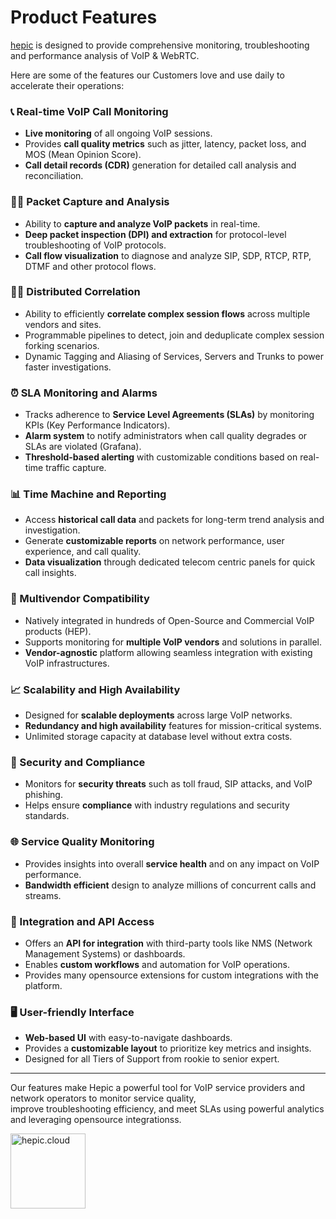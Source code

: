 # Product Features

[hepic](/signup) is designed to provide comprehensive monitoring, troubleshooting and performance analysis of VoIP & WebRTC. 

Here are some of the features our Customers love and use daily to accelerate their operations:

### 📞 Real-time VoIP Call Monitoring
- **Live monitoring** of all ongoing VoIP sessions.
- Provides **call quality metrics** such as jitter, latency, packet loss, and MOS (Mean Opinion Score).
- **Call detail records (CDR)** generation for detailed call analysis and reconciliation.

### 🕵️‍♂️ Packet Capture and Analysis
- Ability to **capture and analyze VoIP packets** in real-time.
- **Deep packet inspection (DPI) and extraction** for protocol-level troubleshooting of VoIP protocols.
- **Call flow visualization** to diagnose and analyze SIP, SDP, RTCP, RTP, DTMF and other protocol flows.

### 🕵️‍♂️ Distributed Correlation
- Ability to efficiently **correlate complex session flows** across multiple vendors and sites.
- Programmable pipelines to detect, join and deduplicate complex session forking scenarios.
- Dynamic Tagging and Aliasing of Services, Servers and Trunks to power faster investigations.

### ⏰ SLA Monitoring and Alarms
- Tracks adherence to **Service Level Agreements (SLAs)** by monitoring KPIs (Key Performance Indicators).
- **Alarm system** to notify administrators when call quality degrades or SLAs are violated (Grafana).
- **Threshold-based alerting** with customizable conditions based on real-time traffic capture.

### 📊 Time Machine and Reporting
- Access **historical call data** and packets for long-term trend analysis and investigation.
- Generate **customizable reports** on network performance, user experience, and call quality.
- **Data visualization** through dedicated telecom centric panels for quick call insights.

### 🔄 Multivendor Compatibility
- Natively integrated in hundreds of Open-Source and Commercial VoIP products (HEP).
- Supports monitoring for **multiple VoIP vendors** and solutions in parallel.
- **Vendor-agnostic** platform allowing seamless integration with existing VoIP infrastructures.

### 📈 Scalability and High Availability
- Designed for **scalable deployments** across large VoIP networks.
- **Redundancy and high availability** features for mission-critical systems.
- Unlimited storage capacity at database level without extra costs.

### 🔐 Security and Compliance
- Monitors for **security threats** such as toll fraud, SIP attacks, and VoIP phishing.
- Helps ensure **compliance** with industry regulations and security standards.

### 🌐 Service Quality Monitoring
- Provides insights into overall **service health** and on any impact on VoIP performance.
- **Bandwidth efficient** design to analyze millions of concurrent calls and streams.

### 🔗 Integration and API Access
- Offers an **API for integration** with third-party tools like NMS (Network Management Systems) or dashboards.
- Enables **custom workflows** and automation for VoIP operations.
- Provides many opensource extensions for custom integrations with the platform.

### 🖥️ User-friendly Interface
- **Web-based UI** with easy-to-navigate dashboards.
- Provides a **customizable layout** to prioritize key metrics and insights.
- Designed for all Tiers of Support from rookie to senior expert.

---

Our features make Hepic a powerful tool for VoIP service providers and network operators to monitor service quality,<br/>
improve troubleshooting efficiency, and meet SLAs using powerful analytics and leveraging opensource integrationss.

<img src="/hepic_cloud_logo.png" alt="hepic.cloud" width="120" height="120" />

